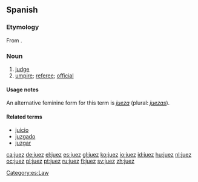 ==Spanish==

===Etymology===
From {{etyl|la|es}} {{term|iudex|iūdex|lang=la}}.

===Noun===
{{es-noun-mf|mpl=jueces|fpl=jueces}}

# [[judge]]
# [[umpire]]; [[referee]]; [[official]]

====Usage notes====
An alternative feminine form for this term is ''[[jueza]]'' (plural: ''[[juezas]]'').

====Related terms====
* [[juicio]]
* [[juzgado]]
* [[juzgar]]

[[Category:es:Law]]

[[ca:juez]]
[[de:juez]]
[[el:juez]]
[[es:juez]]
[[gl:juez]]
[[ko:juez]]
[[io:juez]]
[[id:juez]]
[[hu:juez]]
[[nl:juez]]
[[oc:juez]]
[[pl:juez]]
[[pt:juez]]
[[ru:juez]]
[[fi:juez]]
[[sv:juez]]
[[zh:juez]]